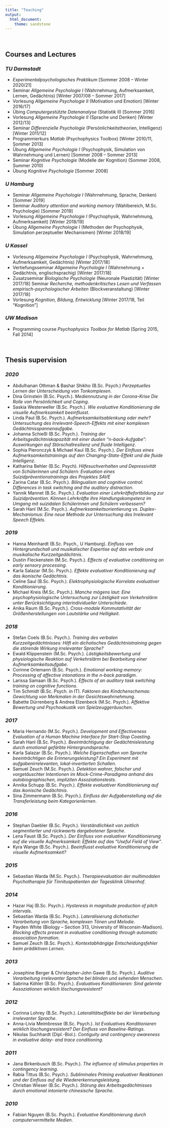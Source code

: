 ```yaml
---
title: "Teaching"
output: 
  html_document:
    theme: sandstone
---
```


<br>

## **Courses and Lectures** {.tabset}

<!--
### *HMU Potsdam*
-->

### *TU Darmstadt*

- *Experimentalpsychologisches Praktikum* [Sommer 2008 – Winter 2020/21]
- Seminar *Allgemeine Psychologie I* (Wahrnehmung, Aufmerksamkeit, Lernen, Gedächtnis) [Winter 2007/08 – Sommer 2017]
- Vorlesung *Allgemeine Psychologie II* (Motivation und Emotion) [Winter 2016/17]
- Übing *Computergestützte Datenanalyse* (Statistik II) [Sommer 2016]
- Vorlesung *Allgemeine Psychologie II* (Sprache und Denken) [Winter 2012/13] 
- Seminar *Differenzielle Psychologie* (Persönlichkeitstheorien, Intelligenz) [Winter 2011/12]
- Programmierkurs *Matlab* (Psychophysics Toolbox) [Winter 2010/11, Sommer 2013]
- Übung *Allgemeine Psychologie I* (Psychophysik, Simulation von Wahrnehmung und Lernen) [Sommer 2008 – Sommer 2013]
- Seminar *Kognitive Psychologie* (Modelle der Kognition) (Sommer 2008, Summer 2010)
- Übung *Kognitive Psychologie* [Sommer 2008]
    
### *U Hamburg*

- Seminar *Allgemeine Psychologie I* (Wahrnehmung, Sprache, Denken) [Sommer 2019]
- Seminar *Auditory attention and working memory* (Wahlbereich, M.Sc. Psychologie) [Sommer 2019]
- Vorlesung *Allgemeine Psychologie I* (Psychophysik, Wahrnehmung, Aufmerksamkeit) [Winter 2018/19]
- Übung *Allgemeine Psychologie I* (Methoden der Psychophysik, Simulation perzeptueller Mechanismen) [Winter 2018/19] 

### *U Kassel*

- Vorlesung *Allgemeine Psychologie I* (Psychophysik, Wahrnehmung, Aufmerksamkeit, Gedächtnis) [Winter 2017/18]
- Vertiefungsseminar *Allgemeine Psychologie I* (Wahrnehmung + Gedächtnis, englischsprachig) [Winter 2017/18]
- Zusatzseminar *Biologische Psychologie* (Neuronale Plastizität) [Winter 2017/18] Seminar *Recherche, methodenkritisches Lesen und Verfassen empirisch-psychologischer Arbeiten* (Blockveranstaltung) [Winter 2017/18]
- Vorlesung *Kognition, Bildung, Entwicklung* [Winter 2017/18, Teil “Kognition”] 

### *UW Madison*

- Programming course *Psychophysics Toolbox for Matlab* [Spring 2015, Fall 2014]
    
<br>

## **Thesis supervision** {.tabset}

### *2020*

- Abdulhanan Othman & Bashar Shikho (B.Sc. Psych.) *Perzeptuelles Lernen der Unterscheidung von Tonkomplexen*.
- Dina Grinstein (B.Sc. Psych.). *Mediennutzung in der Corona-Krise Die Rolle von Persönlichkeit und Coping*.
- Saskia Westerweller (B.Sc. Psych.). *Wie evaluative Konditionierung die visuelle Aufmerksamkeit beeinflusst*.
-	Linda Paul (B.Sc. Psych.). *Aufmerksamkeitsablenkung oder mehr? Untersuchung des Irrelevant-Speech-Effekts mit einer komplexen Gedächtnisspannenaufgabe*.
- Johanna Schießl (B.Sc. Psych.). *Training der Arbeitsgedächtniskapazität mit einer dualen “n-back-Aufgabe”: Auswirkungen auf Störschallresilienz und fluide Intelligenz*.
- Sophia Pieronczyk & Michael Kaul (B.Sc. Psych.). *Der Einfluss eines Aufmerksamkeitstrainings auf den Changing-State-Effekt und die fluide Intelligenz*.
- Katharina Behler (B.Sc. Psych). *Hilfesuchverhalten und Depressivität von Schülerinnen und Schülern: Evaluation eines Suizidpräventionstrainings des Projektes SAVE*
- Zarina Catar (B.Sc. Psych.). *Bilingualism and cognitive control: Differences in task switching and the auditory distraction*.
- Yannik Mannet (B.Sc. Psych.). *Evaluation einer Lehrkräftefortbildung zur Suizidprävention. Können Lehrkräfte ihre Handlungskompetenz im Umgang mit suizidalen Schülerinnen und Schülern verbessern?*
- Sarah Hanl (M.Sc. Psych.). *Aufmerksamkeitsorientierung vs. Duplex-Mechanismus: Eine neue Methode zur Untersuchung des Irrelevant Speech Effekts*.

### *2019*

- Hanna Meinhardt (B.Sc. Psych., U Hamburg). *Einfluss von Hintergrundschall und musikalischer Expertise auf das verbale und musikalische Kurzzeitgedächtnis*.
- Dustin Fleckenstein (M.Sc. Psych.). *Effects of evaluative conditioning on early sensory processing*.
- Karla Salazar (M.Sc. Psych.). *Effekte evaluativer Konditionierung auf das ikonische Gedächtnis*.
- Celine Saul (B.Sc. Psych.). *Elektrophysiologische Korrelate evaluativer Konditionierung*.
- Michael Kreis (M.Sc. Psych.). *Manche mögens laut: Eine psychophysiologische Untersuchung zur Lästigkeit von Verkehrslärm unter Berücksichtigung interindividueller Unterschiede*.
- Anika Raum (B.Sc. Psych.). *Cross-modale Kommutativität der Größenherstellungen von Lautstärke und Helligkeit*.

### *2018* 	

- Stefan Coels (B.Sc. Psych.). *Training des verbalen Kurzzeitgedächtnisses: Hilft ein dichotisches Gedächtnistraining gegen die störende Wirkung irrelevanter Sprache?*
- Ewald Klippenstein (M.Sc. Psych.). *Lästigkeitsbewertung und physiologische Reaktion auf Verkehrslärm bei Bearbeitung einer Aufmerksamkeitsaufgabe*.
- Corinne Orlemann (B.Sc. Psych.). *Emotional working memory: Processing of affective intonations in the n-back paradigm*.
- Larissa Samaan (B.Sc. Psych.). *Effects of an auditory task switching training on cognitive functions*.
- Tim Schmidt (B.Sc. Psych. in IT). *Faktoren des Kindchenschemas: Gewichtung von Merkmalen in der Gesichtswahrnehmung*.
- Babette Dürrenberg & Andrea Elzenbeck (M.Sc. Psych.). *Affektive Bewertung und Psychoakustik von Spielzeuggeräuschen*.

### *2017* 

- Maria Hernando (M.Sc. Psych.). *Development and Effectiveness Evaluation of a Human Machine Interface for Start-Stop Coasting*.
- Sarah Hanl (B.Sc. Psych.). *Beeinträchtigung der Gedächtnisleistung durch emotional gefärbte Hintergrundsprache*.
- Karla Salazar (B.Sc. Psych.). *Welche Eigenschaften von Sprache beeinträchtigen die Erinnerungsleistung? Ein Experiment mit aufgabenirrelevanten, lokal-invertierten Schallen*.
- Samuel Zeuch (M.Sc. Psych.). *Detektion wahrer, falscher und vorgetäuschter Intentionen im Mock-Crime-Paradigma anhand des autobiographischen, impliziten Assoziationstests*.
- Annika Schupp (B.Sc. Psych.). *Effekte evaluativer Konditionierung auf das ikonische Gedächtnis*.
- Sina Zimmermann (B.Sc. Psych.). *Einfluss der Aufgabenstellung auf die Transferleistung beim Kategorienlernen*.

### *2016*

- Stephan Daebler (B.Sc. Psych.). *Verständlichkeit von zeitlich segmentierter und rückwaerts dargebotener Sprache*.
- Lena Faust (B.Sc. Psych.). *Der Einfluss von evaluativer Konditionierung auf die visuelle Aufmerksamkeit: Effekte auf das “Useful Field of View”*.
- Kyra Wange (B.Sc. Psych.). *Beeinflusst evaluative Konditionierung die visuelle Aufmerksamkeit?*

### *2015*

- Sebastian Warda (M.Sc. Psych.). *Therapieevaluation der multimodalen Psychotherapie für Tinnituspatienten der Tagesklinik Ulmenhof*.
 
### *2014* 	

- Hazar Haj (B.Sc. Psych.). *Hysteresis in magnitude production of pitch intervals*.
- Sebastian Warda (B.Sc. Psych.). *Lateralisierung dichotischer Verarbeitung von Sprache, komplexen Tönen und Melodie*.
- Payden White (Biology – Section 313, University of Wisconsin-Madison). *Blocking effects present in evaluative conditioning through automatic association formation*.
- Samuel Zeuch (B.Sc. Psych.). *Kontextabhängige Entscheidungsfehler beim prädiktiven Lernen*.

### *2013*

- Josephine Berger & Christopher-John Gawe (B.Sc. Psych.). *Auditive Verarbeitung irrelevanter Sprache bei blinden und sehenden Menschen*.
-	Sabrina Köhler (B.Sc. Psych.). *Evaluatives Konditionieren: Sind gelernte Assoziationen wirklich löschungsresistent?*

### *2012*

- Corinna Lohrey (B.Sc. Psych.). *Lateralitätseffekte bei der Verarbeitung irrelevanter Sprache*.
- Anna-Livia Meimbresse (B.Sc. Psych.). *Ist Evaluatives Konditionieren wirklich löschungsresistent? Der Einfluss von Baseline-Ratings*.
- Nikolas Suchhardt (Dipl.-Biol.). *Contiguity and contingency awareness in evaluative delay- and trace conditioning*.

### *2011*

- Jana Birkenbusch (B.Sc. Psych.). *The influence of stimulus properties in contingency learning*.
- Rabia Tittus (B.Sc. Psych.). *Subliminales Priming evaluativer Reaktionen und der Einfluss auf die Wiedererkennungsleistung*.
- Christian Wieser (B.Sc. Psych.). *Störung des Arbeitsgedächtnisses durch emotional intonierte chinesische Sprache*.

### *2010*

- Fabian Nguyen (B.Sc. Psych.). *Evaluative Konditionierung durch computervermittelte Medien*. 